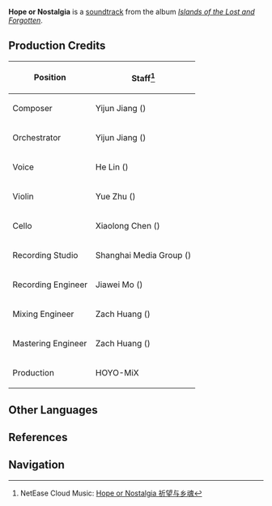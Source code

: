 {{Soundtrack Infobox
|title          =
|image          = Islands of the Lost and Forgotten.png
|album          = Islands of the Lost and Forgotten
|disc           = 2
|number         = 52
|featured       =
|featured2      =
|featured3      =
|featured_disc  =
|featured_disc2 =
|featured_disc3 =
|youtube_id     = ydB3GkMzDig
|youtube_time   = 1
|spotify_id     = 5wH1dfNeJcLXF3w92ioxBI
|played_in      = Enkanomiya; Dainichi Mikoshi
|during         = [[Dainichi Mikoshi]] (Whitenight)
|domain         =
|previous       = The Realm of Tokoyo
|next           = Chrysalis Suspirii
}}
{{Description|In the abyss of the white night, my homeland slumbers.|[https://twitter.com/GenshinImpact/status/1514815781057404938 Twitter]}}
'''Hope or Nostalgia''' is a [[soundtrack]] from the album ''[[Islands of the Lost and Forgotten]]''.

==Production Credits==
{| class="wikitable" style="text-align:left; height:0.5em"
! Position
! Staff<ref>NetEase Cloud Music: [https://music.163.com/#/song?id=1937114373 Hope or Nostalgia 祈望与乡魂]</ref>
|-
! Composer
| Yijun Jiang ({{zh|姜以君}})
|-
! Orchestrator
| Yijun Jiang ({{zh|姜以君}})
|-
! Voice
| He Lin ({{zh|林禾}})
|-
! Violin
| Yue Zhu ({{zh|朱玥}})
|-
! Cello
| Xiaolong Chen ({{zh|陈小龙}})
|-
! Recording Studio
| Shanghai Media Group ({{zh|上海广播大厦}})
|-
! Recording Engineer
| Jiawei Mo ({{zh|莫家伟}})
|-
! Mixing Engineer
| Zach Huang ({{zh|黄巍}})
|-
! Mastering Engineer
| Zach Huang ({{zh|黄巍}})
|-
! Production
| HOYO-MiX
|}
<!--
==Videos==
<gallery>
</gallery>

==Trivia==
-->
==Other Languages==
{{Other Languages
|en      = Hope or Nostalgia
|zhs     = 祈望与乡魂
|zhs_rm  = Qíwàng Yǔ Xiāng Hún
|zhs_tl   = 
|ja      = 祈望と故郷の魂
|ja_rm   = Kibou to Furusato no Tamashii{{Assumed}}
|ja_tl   = Hope and Ghost of the Hometown
|tr      = 
|tr_tl   = 
|it      = 
|it_tl   = 
}}

==References==
{{Reflist}}

==Navigation==
{{Soundtrack Navbox|Islands of the Lost and Forgotten}}